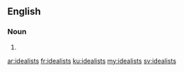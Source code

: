 ==English==

===Noun===
{{head|en}}

# {{plural of|idealist}}

[[ar:idealists]]
[[fr:idealists]]
[[ku:idealists]]
[[my:idealists]]
[[sv:idealists]]